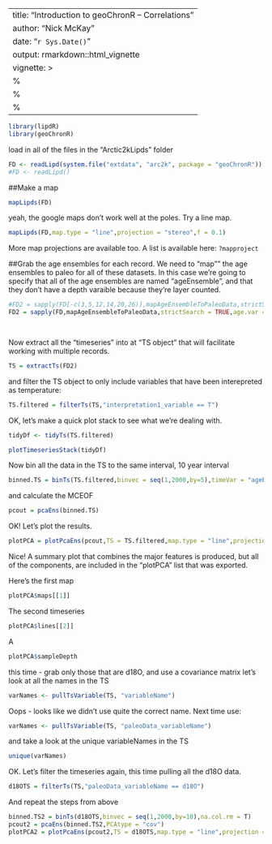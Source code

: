 ---
title: "Introduction to geoChronR -- Correlations"
author: "Nick McKay"
date: "`r Sys.Date()`"
output: rmarkdown::html_vignette
vignette: >
  %\VignetteIndexEntry{Introduction to geoChronR}
  %\VignetteEngine{knitr::rmarkdown}
  %\VignetteEncoding{UTF-8}
  ---
  
  
```r
library(lipdR)
library(geoChronR)
```
  
load in all of the files in the "Arctic2kLipds" folder

```r
FD <- readLipd(system.file("extdata", "arc2k", package = "geoChronR")) 
#FD <- readLipd() 
```

##Make a map
```r
mapLipds(FD)
```
yeah, the google maps don't work well at the poles. Try a line map.
```r
mapLipds(FD,map.type = "line",projection = "stereo",f = 0.1)

```

More map projections are available too. A list is available here:
`?mapproject`

##Grab the age ensembles for each record. 
We need to "map"" the age ensembles to paleo for all of these datasets. In this case we're going to specify that all of the age ensembles are named "ageEnsemble", and that they don't have a depth varaible because they're layer counted.
```r

#FD2 = sapply(FD[-c(3,5,12,14,20,26)],mapAgeEnsembleToPaleoData,strictSearch = TRUE,age.var = "ageEnsemble",depth.var = NULL )
FD2 = sapply(FD,mapAgeEnsembleToPaleoData,strictSearch = TRUE,age.var = "ageEnsemble",depth.var = NULL )

     
```

Now extract all the "timeseries" into at "TS object" that will facilitate working with multiple records.
```r
TS = extractTs(FD2)
```

and filter the TS object to only include variables that have been interepreted as temperature:
```r
TS.filtered = filterTs(TS,"interpretation1_variable == T")
```
OK, let's make a quick plot stack to see what we're dealing with.

```r
tidyDf <- tidyTs(TS.filtered)
```


```r
plotTimeseriesStack(tidyDf)
```




Now bin all the data in the TS to the same interval, 10 year interval
```r
binned.TS = binTs(TS.filtered,binvec = seq(1,2000,by=5),timeVar = "ageEnsemble")
```


and calculate the MCEOF
```r
pcout = pcaEns(binned.TS)
```

OK! Let's plot the results. 

```r
plotPCA = plotPcaEns(pcout,TS = TS.filtered,map.type = "line",projection = "stereo",boundcirc = T,restrict.map.range = T,f=.1,legendPosition = c(0.5,.6),which.PCs = 1:3,which.leg = 2)
```

Nice! A summary plot that combines the major features is produced, but all of the components, are included in the "plotPCA" list that was exported. 

Here's the first map
```r
plotPCA$maps[[1]]
```

The second timeseries
```r
plotPCA$lines[[2]]
```

A 

```r
plotPCA$sampleDepth
```



this time - grab only those that are d18O, and use a covariance matrix
let's look at all the names in the TS
```r
varNames <- pullTsVariable(TS, "variableName")
```
Oops - looks like we didn't use quite the correct name. Next time use: 

```r
varNames <- pullTsVariable(TS, "paleoData_variableName")
```

and take a look at the unique variableNames in the TS

```r
unique(varNames)
```

OK. Let's filter the timeseries again, this time pulling all the d18O data.

```r
d18OTS = filterTs(TS,"paleoData_variableName == d18O")
```
And repeat the steps from above 

```r
binned.TS2 = binTs(d18OTS,binvec = seq(1,2000,by=10),na.col.rm = T)
pcout2 = pcaEns(binned.TS2,PCAtype = "cov")
plotPCA2 = plotPcaEns(pcout2,TS = d18OTS,map.type = "line",projection = "stereo",boundcirc = T,restrict.map.range = T,f=.1,legendPosition = c(0.6,-0.15))
```



